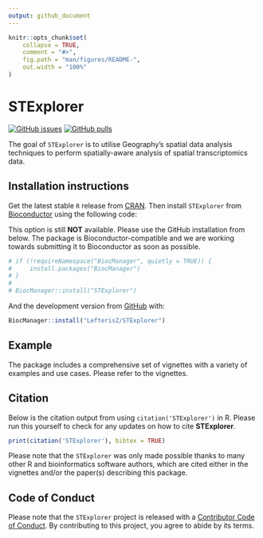 ```yaml
---
output: github_document
---
```


<!-- README.md is generated from README.Rmd. Please edit that file -->

```r
knitr::opts_chunk$set(
    collapse = TRUE,
    comment = "#>",
    fig.path = "man/figures/README-",
    out.width = "100%"
)
```

# STExplorer

<!-- badges: start -->
[![GitHub issues](https://img.shields.io/github/issues/LefterisZ/STExplorer)](https://github.com/LefterisZ/STExplorer/issues)
[![GitHub pulls](https://img.shields.io/github/issues-pr/LefterisZ/STExplorer)](https://github.com/LefterisZ/STExplorer/pulls)
<!-- badges: end -->

The goal of `STExplorer` is to utilise Geography's spatial data analysis techniques to perform spatially-aware analysis of spatial transcriptomics data. 

## Installation instructions

Get the latest stable `R` release from [CRAN](http://cran.r-project.org/). Then install `STExplorer` from [Bioconductor](http://bioconductor.org/) using the following code:

This option is still **NOT** available. Please use the GitHub installation from below. The package is Bioconductor-compatible and we are working towards submitting it to Bioconductor as soon as possible.

```r
# if (!requireNamespace("BiocManager", quietly = TRUE)) {
#     install.packages("BiocManager")
# }
# 
# BiocManager::install("STExplorer")
```

And the development version from [GitHub](https://github.com/LefterisZ/STExplorer) with:

```r
BiocManager::install("LefterisZ/STExplorer")
```
## Example

The package includes a comprehensive set of vignettes with a variety of examples and use cases. Please refer to the vignettes.

## Citation

Below is the citation output from using `citation('STExplorer')` in R. Please
run this yourself to check for any updates on how to cite __STExplorer__.

```r
print(citation('STExplorer'), bibtex = TRUE)
```

Please note that the `STExplorer` was only made possible thanks to many other R and bioinformatics software authors, which are cited either in the vignettes and/or the paper(s) describing this package.

## Code of Conduct

Please note that the `STExplorer` project is released with a [Contributor Code of Conduct](http://bioconductor.org/about/code-of-conduct/). By contributing to this project, you agree to abide by its terms.

